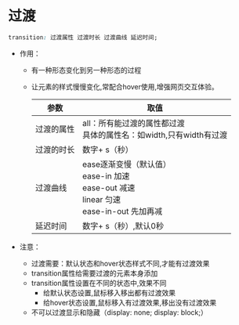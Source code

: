 # 过渡

```css
transition: 过渡属性 过渡时长 过渡曲线 延迟时间;
```

- 作用：

  - 有一种形态变化到另一种形态的过程

  - 让元素的样式慢慢变化,常配合hover使用,增强网页交互体验。

    | 参数       | 取值                                                         |
    | ---------- | ------------------------------------------------------------ |
    | 过渡的属性 | all：所有能过渡的属性都过渡<br />具体的属性名：如width,只有width有过渡 |
    | 过渡的时长 | 数字+ s（秒）                                                |
    | 过渡曲线   | ease逐渐变慢（默认值） <br />ease-in 加速 <br />ease-out 减速 <br />linear 匀速 <br />ease-in-out 先加再减 |
    | 延迟时间   | 数字+ s（秒）,默认0秒                                       |

- 注意：

  - 过渡需要：默认状态和hover状态样式不同,才能有过渡效果
  - transition属性给需要过渡的元素本身添加
  - transition属性设置在不同的状态中,效果不同
    - 给默认状态设置,鼠标移入移出都有过渡效果
    - 给hover状态设置,鼠标移入有过渡效果,移出没有过渡效果
  - 不可以过渡显示和隐藏（display: none; display: block;）

 
